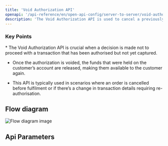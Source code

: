 ```yaml
---
title: 'Void Authorization API'
openapi: '/api-reference/en/open-api-config/server-to-server/void-authorization.json POST /api/v1/server-to-server-interface/void'
description: 'The Void Authorization API is used to cancel a previously authorized payment before the funds are captured, releasing the hold on the customer’s account.'
---
```


### Key Points

<Info>
  * The Void Authorization API is crucial when a decision is made not to proceed with a transaction that has been authorised but not yet captured.

  * Once the authorization is voided, the funds that were held on the customer’s account are released, making them available to the customer again.

  * This API is typically used in scenarios where an order is cancelled before fulfilment or if there’s a change in transaction details requiring re-authorisation.
</Info>

## Flow diagram

![Flow diagram image](/images/timeline-diagram/flows-API-void.svg)

## Api Parameters